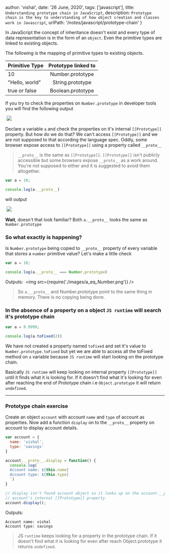 
  author: 'vishal',
  date: '26 June, 2020',
  tags: ['javascript'],
  title: `Understanding prototype chain in JavaScript`,
  description: `Prototype chain is the key to understanding of how
  object creation and classes work in Javascript`,
  urlPath: '/notes/javascript/prototype-chain'
}

In JavaScript the concept of inheritance doesn't exist and every type of data 
representation is in the form of an `object`. Even the primitive types are linked 
to existing objects.

The following is the mapping of primitive types to existing objects.

| Primitive Type     | Prototype linked to|
| ------------- |:-------------:| 
| 10| Number.prototype |
| "Hello, world"| String.prototype |
| true or false | Boolean.prototype |

If you try to check the properties on `Number.prototype` in developer tools you 
will find the following output

<Img>
  <img src={require('./images/number_prototype.png')} />
</Img>

Declare a variable `a` and check the properties on it's internal `[[Prototype]]`
property. But how do we do that? We can't access `[[Prototype]]` and we are not 
supposed to that according the language spec. Oddly, some browser expose access 
to `[[Prototype]]` using a property called `__proto__` 

> `__proto__` is the same as `[[Prototype]]`. `[[Prototype]]` isn't publicly accessible
but some browsers expose `__proto__` as a work around. You're not supposed to either 
and it is suggested to avoid them altogether.

```js
var a = 10;

console.log(a.__proto__)
```

will output 

<Img>
  <img src={require('./images/a_prototype.png')} />
</Img>

**Wait**, doesn't that look familiar? Both `a.__proto__` looks the same as `Number.prototype`

### So what exactly is happening?

Is `Number.prototype` being copied to `__proto__` property of every variable that
stores a `number` primitive value? Let's make a little check

```js
var a = 10;

console.log(a.__proto__ === Number.prototype)
```

Outputs:
<Img>
  <img src={require('./images/a_eq_Number.png')} />
</Img>

> So `a.__proto__` and Number.prototype point to the same thing in memory. There is 
no copying being done. 

### In the absence of a property on a object `JS runtime` will search it's prototype chain

```js
var a = 9.9999;

console.log(a.toFixed(2))
```

We have not created a property named `toFixed` and set it's value to `Number.prototype.toFixed`
but yet we are able to access all the toFixed method on `a` variable because `JS runtime`
will start looking on the prototype chain. 

Basically `JS runtime` will keep looking on internal property `[[Prototype]]` until
it finds what it is looking for. If it doesn't find what it's looking for even after
reaching the end of Prototype chain i.e `Object.prototype` it will return `undefined`.

***

### Prototype chain exercise

Create an object `account` with account `name` and `type` of account as properties.
Now add a function `display` on to the `__proto__` property on account to display
account details.

```js
var account = {
  name: 'vishal',
  type: 'savings'
}

account.__proto__.display = function() {
  console.log(`
  Account name: ${this.name}
  Account type: ${this.type}
  `)
}

// display isn't found account object so it looks up on the account.__proto__ or 
// account's internal [[Prototype]] property. 
account.display();
```

Outputs:

```
Account name: vishal
Account type: savings
```

> JS `runtime` keeps looking for a property in the prototype chain. If it doesn't 
find what it is looking for even after reach Object.prototype it returns `undefined`.